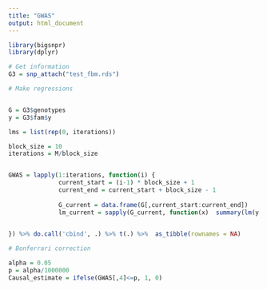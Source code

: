 ```yaml
---
title: "GWAS"
output: html_document
---
```


```r
library(bigsnpr)
library(dplyr)
```


```r
# Get information
G3 = snp_attach("test_fbm.rds")

```


```r
# Make regressions


G = G3$genotypes
y = G3$fam$y

lms = list(rep(0, iterations))

block_size = 10
iterations = M/block_size


GWAS = lapply(1:iterations, function(i) {
              current_start = (i-1) * block_size + 1
              current_end = current_start + block_size - 1
  
              G_current = data.frame(G[,current_start:current_end])
              lm_current = sapply(G_current, function(x)  summary(lm(y ~ x))$coefficients[2,1:4])
  

}) %>% do.call('cbind', .) %>% t(.) %>%  as_tibble(rownames = NA)

```


```r
# Bonferrari correction

alpha = 0.05
p = alpha/1000000
Causal_estimate = ifelse(GWAS[,4]<=p, 1, 0)

```





